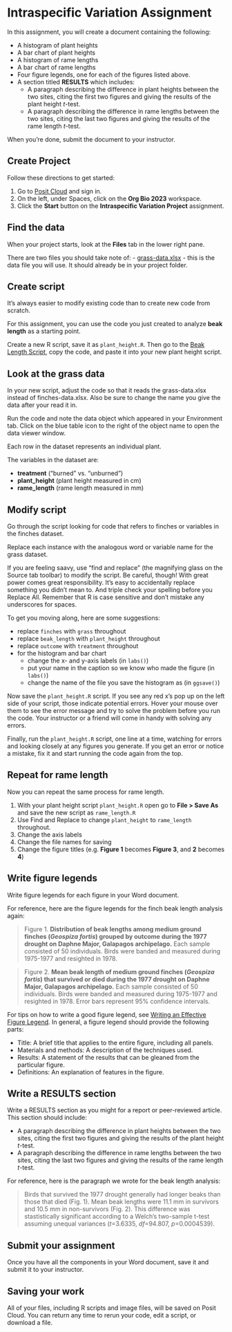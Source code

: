 # Intraspecific Variation Assignment

In this assignment, you will create a document containing the following:

- A histogram of plant heights
- A bar chart of plant heights
- A histogram of rame lengths
- A bar chart of rame lengths
- Four figure legends, one for each of the figures listed above.
- A section titled **RESULTS** which includes:
    - A paragraph describing the difference in plant heights between the two sites, citing the first two figures and giving the results of the plant height *t*-test.
    - A paragraph describing the difference in rame lengths between the two sites, citing the last two figures and giving the results of the rame length *t*-test.

When you're done, submit the document to your instructor.

## Create Project

Follow these directions to get started:

1. Go to [Posit Cloud](https://Posit.cloud/) and sign in. 
2. On the left, under Spaces, click on the **Org Bio 2023** workspace.
3. Click the **Start** button on the **Intraspecific Variation Project** assignment.

## Find the data

When your project starts, look at the **Files** tab in the lower right pane.

There are two files you should take note of:
- [grass-data.xlsx](grass-data.xlsx) - this is the data file you will use. It should already be in your project folder.

## Create script

It's always easier to modify existing code than to create new code from scratch. 

For this assignment, you can use the code you just created to analyze **beak length** as a starting point.

Create a new R script, save it as `plant_height.R`. Then go to the [Beak Length Script](beak-length-script.html), copy the code, and paste it into your new plant height script.

## Look at the grass data

In your new script, adjust the code so that it reads the grass-data.xlsx instead of finches-data.xlsx. Also be sure to change the name you give the data after your read it in.



Run the code and note the data object which appeared in your Environment tab. Click on the blue table icon to the right of the object name to open the data viewer window.

Each row in the dataset represents an individual plant.

The variables in the dataset are:

- **treatment** ("burned" vs. "unburned")
- **plant_height** (plant height measured in cm)
- **rame_length** (rame length measured in mm)

## Modify script

Go through the script looking for code that refers to finches or variables in the finches dataset.

Replace each instance with the analogous word or variable name for the grass dataset.

If you are feeling saavy, use "find and replace" (the magnifying glass on the Source tab toolbar) to modify the script. Be careful, though! With great power comes great responsibility. It's easy to accidentally replace something you didn't mean to. And triple check your spelling before you Replace All. Remember that R is case sensitive and don't mistake any underscores for spaces.

To get you moving along, here are some suggestions:

- replace `finches` with `grass` throughout
- replace `beak_length` with `plant_height` throughout
- replace `outcome` with `treatment` throughout
- for the histogram and bar chart
    - change the x- and y-axis labels (in `labs()`)
    - put your name in the caption so we know who made the figure (in `labs()`)
    - change the name of the file you save the histogram as (in `ggsave()`)

Now save the `plant_height.R` script. If you see any red x's pop up on the left side of your script, those indicate potential errors. Hover your mouse over them to see the error message and try to solve the problem before you run the code. Your instructor or a friend will come in handy with solving any errors.

Finally, run the `plant_height.R` script, one line at a time, watching for errors and looking closely at any figures you generate. If you get an error or notice a mistake, fix it and start running the code again from the top.

## Repeat for rame length

Now you can repeat the same process for rame length.

1. With your plant height script `plant_height.R` open go to **File > Save As** and save the new script as `rame_length.R`
4. Use Find and Replace to change `plant_height` to `rame_length` throughout.
4. Change the axis labels
3. Change the file names for saving
4. Change the figure titles (e.g. **Figure 1** becomes **Figure 3**, and **2** becomes **4**)


## Write figure legends

Write figure legends for each figure in your Word document.

For reference, here are the figure legends for the finch beak length analysis again:

<blockquote class="text-info">Figure 1. <strong>Distribution of beak lengths among medium ground finches (<i>Geospiza fortis</i>) grouped by outcome during the 1977 drought on Daphne Major, Galapagos archipelago.</strong> Each sample consisted of 50 individuals. Birds were banded and measured during 1975-1977 and resighted in 1978.</blockquote>

<blockquote class="text-info">Figure 2. <strong>Mean beak length of medium ground finches (<i>Geospiza fortis</i>) that survived or died during the 1977 drought on Daphne Major, Galapagos archipelago.</strong> Each sample consisted of 50 individuals. Birds were banded and measured during 1975-1977 and resighted in 1978. Error bars represent 95% confidence intervals.</blockquote>

For tips on how to write a good figure legend, see [Writing an Effective Figure Legend](https://www.aje.com/en/arc/writing-effective-figure-legend/). In general, a figure legend should provide the following parts:

- Title: A brief title that applies to the entire figure, including all panels.
- Materials and methods: A description of the techniques used.
- Results: A statement of the results that can be gleaned from the particular figure.
- Definitions: An explanation of features in the figure.

## Write a RESULTS section

Write a RESULTS section as you might for a report or peer-reviewed article. This section should include:

- A paragraph describing the difference in plant heights between the two sites, citing the first two figures and giving the results of the plant height *t*-test.
- A paragraph describing the difference in rame lengths between the two sites, citing the last two figures and giving the results of the rame length *t*-test.

For reference, here is the paragraph we wrote for the beak length analysis:

<blockquote class="text-info">Birds that survived the 1977 drought generally had longer beaks than those that died (Fig. 1). Mean beak lengths were 11.1 mm in survivors and 10.5 mm in non-survivors (Fig. 2).  This difference was stastistically significant according to a Welch's two-sample t-test assuming unequal variances (*t*=3.6335, *df*=94.807, *p*=0.0004539).</blockquote>


## Submit your assignment

Once you have all the components in your Word document, save it and submit it to your instructor.


## Saving your work

All of your files, including R scripts and image files, will be saved on Posit Cloud. You can return any time to rerun your code, edit a script, or download a file.